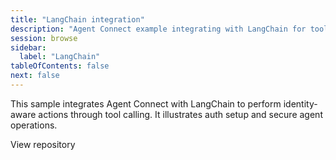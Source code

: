 ```yaml
---
title: "LangChain integration"
description: "Agent Connect example integrating with LangChain for tool-calling workflows."
session: browse
sidebar:
  label: "LangChain"
tableOfContents: false
next: false
---
```


This sample integrates Agent Connect with LangChain to perform identity-aware actions through tool calling. It illustrates auth setup and secure agent operations.


<LinkButton href="https://github.com/scalekit-inc/sample-langchain-agent" target="_blank" rel="noopener" icon="github">View repository</LinkButton>
